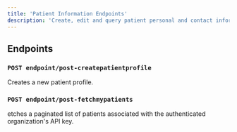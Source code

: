 ```yaml
---
title: 'Patient Information Endpoints'
description: 'Create, edit and query patient personal and contact information'
---
```


## Endpoints

### `POST endpoint/post-createpatientprofile`
Creates a new patient profile.

### `POST endpoint/post-fetchmypatients`
etches a paginated list of patients associated with the authenticated organization's API key.



